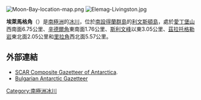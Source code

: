 {{no footnotes|time=2013-10-29T03:58:35+00:00}}
[[Image:Moon-Bay-location-map.png|thumb]]
[[Image:Elemag-Livingston.jpg|thumb]]

'''埃萊馬格角'''（{{lang-en|Elemag Point}}）是[[南極洲|南極洲]]的[[冰川|冰川]]，位於[[南設得蘭群島|南設得蘭群島]]的[[利文斯頓島|利文斯頓島]]，處於[[愛丁堡山|愛丁堡山]]西南面6.75公里、[[辛德爾角|辛德爾角]]東南面1.76公里、[[斯利文峰|斯利文峰]]以東3.05公里、[[茲拉托格勒岩|茲拉托格勒岩]]東北面2.05公里和[[里拉角|里拉角]]西北面5.57公里。

{{coord|62|35|51.7|S|60|04|10|W|display=title}}

==外部連結==
* [http://data.aad.gov.au/aadc/gaz/scar/ SCAR Composite Gazetteer of Antarctica]{{WebCite|url=https://www.webcitation.org/5ug2CfC7m?url=http://data.aad.gov.au/aadc/gaz/scar/ |date=20101202140255 |dateformat=iso }}.
* [http://apcbg.org/gazet.htm Bulgarian Antarctic Gazetteer]{{Wayback|url=http://apcbg.org/gazet.htm |date=20160304071225 }}

{{Antarctica-geo-stub}}
[[Category:南極洲冰川|Category:南極洲冰川]]